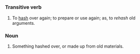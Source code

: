 =={{En}}==
===Transitive verb===
# To [[hash]] over again; to prepare or use again; as, to ''rehash'' old arguments.

===Noun===
# Something hashed over, or made up from old materials.